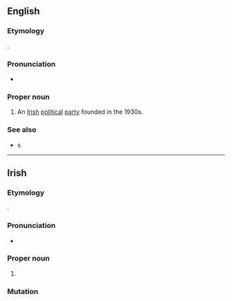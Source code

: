 ==English==
{{wikipedia}}

===Etymology===
{{der|en|ga||{{m|ga|fine||family}} + {{m|ga|Gael||of Gaels}}}}.

===Pronunciation===
* {{IPA|/ˌfɪnə ˈɡeɪl/|lang=en}}

===Proper noun===
{{en-proper noun|head=Fine Gael}}

# An [[Irish]] [[political]] [[party]] founded in the 1930s.

===See also===
* {{l|en|blueshirt}}s

{{c|en|Ireland|Politics}}

----

==Irish==
{{wikipedia|lang=ga}}

===Etymology===
{{af|ga|fine|t1=family|Gael|t2=of Gaels|pos=noun}}.

===Pronunciation===
* {{IPA|/ˌfʲɪnʲə ˈɡeːlˠ/|lang=ga}}

===Proper noun===
{{ga-proper noun|f|~|head=[[fine|Fine]] [[Gael]]}}

# {{l|en|Fine Gael}} {{gloss|Irish political party}}

===Mutation===
{{ga-mut-cons|F|ine Gael}}

{{c|ga|Ireland|Politics}}
